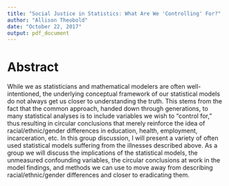 ```yaml
---
title: "Social Justice in Statistics: What Are We 'Controlling' For?"
author: "Allison Theobold"
date: "October 22, 2017"
output: pdf_document
---
```


# Abstract  

While we as statisticians and mathematical modelers are often well-intentioned, the underlying conceptual framework of our statistical models do not always get us closer to understanding the truth. This stems from the fact that the common approach, handed down through generations, to many statistical analyses is to include variables we wish to "control for," thus resulting in circular conclusions that merely reinforce the idea of racial/ethnic/gender differences in education, health, employment, incarceration, etc. In this group discussion, I will present a variety of often used statistical models suffering from the illnesses described above. As a group we will discuss the implications of the statistical models, the unmeasured confounding variables, the circular conclusions at work in the model findings, and methods we can use to move away from describing racial/ethnic/gender differences and closer to eradicating them. 